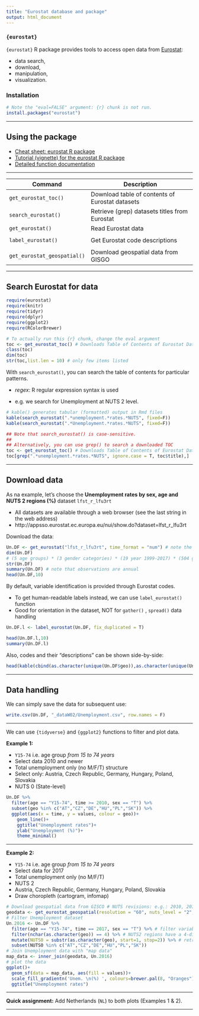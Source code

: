 ---
title: "Eurostat database and package"
output: html_document
---

### `{eurostat}` 

`{eurostat}` R package provides tools to access open data from [Eurostat](http://ec.europa.eu/eurostat): 

* data search, 
* download, 
* manipulation, 
* visualization. 


### Installation


```{r install, eval=FALSE, echo=T}
# Note the "eval=FALSE" argument: {r} chunk is not run.
install.packages("eurostat")
```


--- 

## Using the package

* [Cheat sheet: eurostat R package](http://ropengov.github.io/eurostat/articles/cheatsheet.html)
* [Tutorial (vignette) for the eurostat R package](http://ropengov.github.io/eurostat/articles/eurostat_tutorial.html)
* [Detailed function documentation](http://ropengov.github.io/eurostat/reference/index.html)

--- 

| Command              | Description                                          |
|----------------------|------------------------------------------------------|
| `get_eurostat_toc()` | Download table of contents of Eurostat datasets     |  
| `search_eurostat()`  | Retrieve (grep) datasets titles from Eurostat                   |  
| `get_eurostat()`     | Read Eurostat data                                   |  
|                      |                                                      |
| `label_eurostat()`   | Get Eurostat code descriptions                       |  
|                      |                                                      |
| `get_eurostat_geospatial()`   | Download geospatial data from GISGO         |  


--- 

## Search Eurostat for data

```{r, echo=T, message=F}
require(eurostat)
require(knitr)
require(tidyr)
require(dplyr)
require(ggplot2)
require(RColorBrewer)
```


```{r, eval=FALSE}
# To actually run this {r} chunk, change the eval argument
toc <- get_eurostat_toc() # Downloads Table of Contents of Eurostat Data Sets
class(toc)
dim(toc)
str(toc,list.len = 10) # only few items listed
```

With `search_eurostat()`, you can search the table of contents for particular patterns. 

* *regex*: R regular expression syntax is used

* e.g. we search for Unemployment at NUTS 2 level.


```{r}
# kable() generates tabular (formatted) output in Rmd files
kable(search_eurostat(".*unemployment.*rates.*NUTS", fixed=F))
kable(search_eurostat(".*Unemployment.*rates.*NUTS", fixed=F))
```

```{r, eval=FALSE, echo=T}
## Note that search_eurostat() is case-sensitive.
##
## Alternatively, you can use grep() to search a downloaded TOC
toc <- get_eurostat_toc() # Downloads Table of Contents of Eurostat Data Sets
toc[grep(".*unemployment.*rates.*NUTS", ignore.case = T, toc$title),]

```


--- 


## Download data

As na example, let's choose the **Unemployment rates by sex, age and NUTS 2 regions (%)** dataset	`lfst_r_lfu3rt`

* All datasets are available through a web browser (see the last string in the web address)
* http://appsso.eurostat.ec.europa.eu/nui/show.do?dataset=lfst_r_lfu3rt

Download the data:

```{r, message=F}
Un.DF <- get_eurostat("lfst_r_lfu3rt", time_format = "num") # note the simplified time format
dim(Un.DF)
# (5 age groups) * (3 gender categories) * (19 year 1999-2017) * (504 geo units) = 143.640
str(Un.DF)
summary(Un.DF) # note that observations are annual
head(Un.DF,10)
```


By default, variable identification is provided through Eurostat codes.

* To get human-readable labels instead, we can use `label_eurostat()` function
* Good for orientation in the dataset, NOT for `gather()` , `spread()` data handling


```{r, echo=T, message=F}
Un.DF.l <- label_eurostat(Un.DF, fix_duplicated = T)
```

```{r}
head(Un.DF.l,10)
summary(Un.DF.l)
```

Also, codes and their "descriptions" can be shown side-by-side:

```{r}
head(kable(cbind(as.character(unique(Un.DF$geo)),as.character(unique(Un.DF.l$geo)))),17)
```

---

## Data handling

We can simply save the data for subsequent use:


```{r}
write.csv(Un.DF, "_dataW02/Unemployment.csv", row.names = F)
```

----

We can use `{tidyverse}` and `{ggplot2}` functions to filter and plot data. 

**Example 1: **

* `Y15-74` i.e. age group *from 15 to 74 years*  
* Select data 2010 and newer  
* Total unemployment only (no M/F/T) structure  
* Select only: Austria, Czech Republic, Germany, Hungary, Poland, Slovakia  
* NUTS 0 (State-level)  



```{r}
Un.DF %>% 
  filter(age == "Y15-74", time >= 2010, sex == "T") %>%
  subset(geo %in% c("AT","CZ","DE","HU","PL","SK")) %>% 
  ggplot(aes(x = time, y = values, colour = geo))+
    geom_line()+
    ggtitle("Unemployment rates")+
    ylab("Unemployment (%)")+
    theme_minimal()
```

--- 

**Example 2: **

* `Y15-74` i.e. age group *from 15 to 74 years*  
* Select data for 2017  
* Total unemployment only (no M/F/T)  
* NUTS 2  
* Austria, Czech Republic, Germany, Hungary, Poland, Slovakia  
* Draw choropleth (cartogram, infomap)

```{r, echo=T, message=F}
# Download geospatial data from GISCO # NUTS revisions: e.g.: 2010, 2013, 2016.
geodata <- get_eurostat_geospatial(resolution = "60", nuts_level = "2", year = 2016)
# Filter Unemployment dataset
Un.2016 <- Un.DF %>% 
  filter(age == "Y15-74", time == 2017, sex == "T") %>% # filter variables, year, sex
  filter(nchar(as.character(geo)) == 4) %>% # NUTS2 regions have a 4-digit id
  mutate(NUTS0 = substr(as.character(geo), start=1, stop=2)) %>% # retrieve NUTS0 id from NUTS2
  subset(NUTS0 %in% c("AT","CZ","DE","HU","PL","SK")) 
# Join Unemployment data with "map data"
map_data <- inner_join(geodata, Un.2016)
# plot the data
ggplot()+ 
  geom_sf(data = map_data, aes(fill = values))+
  scale_fill_gradientn('Unem. \n(%) ', colours=brewer.pal(8, "Oranges"))+
  ggtitle("Unemployment rates")
```

---

**Quick assignment:** Add Netherlands (`NL`) to both plots (Examples 1 & 2).

--- 